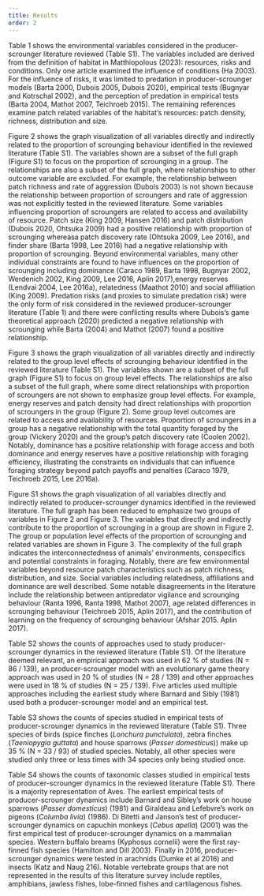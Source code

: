 ```yaml
---
title: Results
order: 2
---
```


Table 1 shows the environmental variables considered in the producer-scrounger literature reviewed (Table S1). The variables included are derived from the definition of habitat in Matthiopolous (2023): resources, risks and conditions. Only one article examined the influence of conditions (Ha 2003). For the influence of risks, it was limited to predation in producer-scrounger models (Barta 2000, Dubois 2005, Dubois 2020), empirical tests (Bugnyar and Kotrschal 2002), and the perception of predation in empirical tests (Barta 2004, Mathot 2007, Teichroeb 2015). The remaining references examine patch related variables of the habitat's resources: patch density, richness, distribution and size. 


Figure 2 shows the graph visualization of all variables directly and indirectly related to the proportion of scrounging behaviour identified in the reviewed literature (Table S1). The variables shown are a subset of the full graph (Figure S1) to focus on the proportion of scrounging in a group. The relationships are also a subset of the full graph, where relationships to other outcome variable are excluded. For example, the relationship between patch richness and rate of aggression (Dubois 2003) is not shown because the relationship between proportion of scroungers and rate of aggression was not explicitly tested in the reviewed literature. Some variables influencing proportion of scroungers are related to access and availability of resource. Patch size (King 2009, Hansen 2016) and patch distribution (Dubois 2020, Ohtsuka 2009) had a positive relationship with proportion of scrounging whereasa patch discovery rate (Ohtsuka 2009, Lee 2016), and finder share (Barta 1998, Lee 2016) had a negative relationship with proportion of scrounging. Beyond environmental variables, many other individual constraints are found to have influences on the proportion of scrounging including dominance (Caraco 1989, Barta 1998, Bugnyar 2002, Werdenich 2002, King 2009, Lee 2016, Aplin 2017),energy reserves (Lendvai 2004, Lee 2016a), relatedness (Maathot 2010) and social affiliation (King 2009). Predation risks (and proxies to simulate predation risk) were the only form of risk considered in the reviewed producer-scrounger literature (Table 1) and there were conflicting results where Dubois's game theoretical approach (2020) predicted a negative relationship with scrounging while Barta (2004) and Mathot (2007) found a positive relationship. 


Figure 3 shows the graph visualization of all variables directly and indirectly related to the group level effects of scrounging behaviour identified in the reviewed literature (Table S1). The variables shown are a subset of the full graph (Figure S1) to focus on group level effects. The relationships are also a subset of the full graph, where some direct relationships with proportion of scroungers are not shown to emphasize group level effects. For example, energy reserves and patch density had direct relationships with proportion of scroungers in the group (Figure 2). Some group level outcomes are related to access and availability of resources. Proportion of scroungers in a group has a negative relationship with the total quantity foraged by the group (Vickery 2020) and the group's patch discovery rate (Coolen 2002). Notably, dominance has a positive relationship with forage access and both dominance and energy reserves have a positive relationship with foraging efficiency, illustrating the constraints on individuals that can influence foraging strategy beyond patch payoffs and penalties (Caraco 1979, Teichroeb 2015, Lee 2016a).



Figure S1 shows the graph visualization of all variables directly and indirectly related to producer-scrounger dynamics identified in the reviewed literature. The full graph has been reduced to emphasize two groups of variables in Figure 2 and Figure 3. The variables that directly and indirectly contribute to the proportion of scrounging in a group are shown in Figure 2. The group or population level effects of the proportion of scrounging and related variables are shown in Figure 3. The complexity of the full graph indicates the interconnectedness of animals' environments, conspecifics and potential constraints in foraging. Notably, there are few environmental variables beyond resource patch characteristics such as  patch richness, distribution, and size. Social variables including relatedness, affiliations and dominance are well described. Some notable disagreements in the literature include the relationship between antipredator vigilance and scrounging behaviour (Ranta 1996, Ranta 1998, Mathot 2007), age related differences in scrounging behaviour (Teichroeb 2015, Aplin 2017), and the contribution of learning on the frequency of scrounging behaviour (Afshar 2015. Aplin 2017). 


Table S2 shows the counts of approaches used to study producer-scrounger dynamics in the reviewed literature (Table S1). Of the literature deemed relevant, an empirical approach was used in 62 % of studies (N = 86 / 139), an producer-scrounger model with an evolutionary game theory approach was used in 20 % of studies (N = 28 / 139) and other approaches were used in 18 % of studies (N = 25 / 139). Five articles used multiple approaches including the earliest study where Barnard and Sibly (1981) used both a producer-scrounger model and an empirical test. 

Table S3 shows the counts of species studied in empirical tests of producer-scrounger dynamics in the reviewed literature (Table S1). Three species of birds (spice finches (*Lonchura punctulata*), zebra finches (*Taeniopygia guttata*) and house sparrows (*Passer domesticus*)) make up 35 % (N = 33 / 93) of studied species. Notably, all other species were studied only three or less times with 34 species only being studied once. 

Table S4 shows the counts of taxonomic classes studied in empirical tests of producer-scrounger dynamics in the reviewed literature (Table S1). There is a majority representation of Aves. The earliest empirical tests of producer-scrounger dynamics include Barnard and Sibley's work on house sparrows (*Passer domesticus*) (1981) and Giraldeau and Lefebvre's work on pigeons (*Columba livia*) (1986). Di Bitetti and Janson's test of producer-scrounger dynamics on capuchin monkeys (*Cebus apella*) (2001) was the first empirical test of producer-scrounger dynamics on a mammalian species. Western buffalo breams (Kyphosus cornelii) were the first ray-finned fish species (Hamilton and Dill 2003). Finally in 2016, producer-scrounger dynamics were tested in arachnids (Dumke et al 2016) and insects (Katz and Naug 216). Notable vertebrate groups that are not represented in the results of this literature survey include reptiles, amphibians, jawless fishes, lobe-finned fishes and cartilagenous fishes. 

